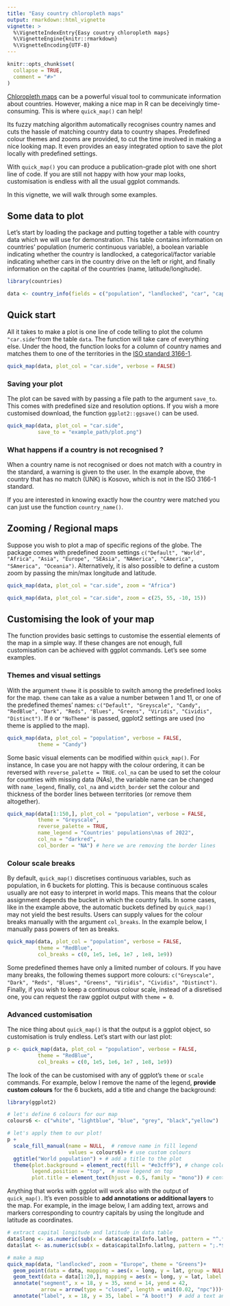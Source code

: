 ---
title: "Easy country chloropleth maps"
output: rmarkdown::html_vignette
vignette: >
  %\VignetteIndexEntry{Easy country chloropleth maps}
  %\VignetteEngine{knitr::rmarkdown}
  %\VignetteEncoding{UTF-8}
---

<!-- avoid border around images -->
<style>
    img {
        border: 0;
    }
</style>

```{r, include = FALSE}
knitr::opts_chunk$set(
  collapse = TRUE,
  comment = "#>"
)
```

[Chloropleth maps](https://en.wikipedia.org/wiki/Choropleth_map) can be a powerful visual tool to communicate information about countries. However, making a nice map in R can be deceivingly time-consuming. This is where `quick_map()` can help! 

Its fuzzy matching algorithm automatically recognises country names and cuts the hassle of matching country data to country shapes. Predefined colour themes and zooms are provided, to cut the time involved in making a nice looking map. It even provides an easy integrated option to save the plot locally with predefined settings.

With `quick_map()` you can produce a publication-grade plot with one short line of code. If you are still not happy with how your map looks, customisation is endless with all the usual ggplot commands. 

In this vignette, we will walk through some examples.

## Some data to plot

Let's start by loading the package and putting together a table with country data which we will use for demonstration. This table contains information on countries' population (numeric continuous variable), a boolean variable indicating whether the country is landlocked, a categorical/factor variable indicating whether cars in the country drive on the left or right, and finally information on the capital of the countries (name, latitude/longitude).

```{r}
library(countries)

data <- country_info(fields = c("population", "landlocked", "car", "capital", "capitalInfo"))
``` 

## Quick start

All it takes to make a plot is one line of code telling to plot the column `"car.side"`from the table `data`. The function will take care of everything else. Under the hood, the function looks for a column of country names and matches them to one of the territories in the [ISO standard 3166-1](https://en.wikipedia.org/wiki/ISO_3166-1).


```{r, dpi = 600, warning = FALSE, message = FALSE, fig.asp = 0.5, fig.width = 7,  out.width="100%"}
quick_map(data, plot_col = "car.side", verbose = FALSE)
``` 

### Saving your plot

The plot can be saved with by passing a file path to the argument `save_to`. This comes with predefined size and resolution options. If you wish a more customised download, the function `ggplot2::ggsave()` can be used.

```{r, eval = FALSE}
quick_map(data, plot_col = "car.side", 
          save_to = "example_path/plot.png")
```


### What happens if a country is not recognised ?

When a country name is not recognised or does not match with a country in the standard, a warning is given to the user. In the example above, the country that has no match (UNK) is Kosovo, which is not in the ISO 3166-1 standard.

If you are interested in knowing exactly how the country were matched you can just use the function `country_name()`.


## Zooming / Regional maps

Suppose you wish to plot a map of specific regions of the globe. The package comes with predefined zoom settings `c("Default", "World", "Africa", "Asia", "Europe", "SEAsia", "NAmerica", "CAmerica", "SAmerica", "Oceania")`. Alternatively, it is also possible to define a custom zoom by passing the min/max longitude and latitude.

```{r, warning = FALSE, message = FALSE, dpi = 700, out.width= "50%",  fig.align = "center"}
quick_map(data, plot_col = "car.side", zoom = "Africa")
``` 

```{r, warning = FALSE, message = FALSE, dpi = 700, out.width= "50%",  fig.align = "center"}
quick_map(data, plot_col = "car.side", zoom = c(25, 55, -10, 15))
``` 


## Customising the look of your map

The function provides basic settings to customise the essential elements of the map in a simple way. If these changes are not enough, full customisation can be achieved with ggplot commands. Let's see some examples.

### Themes and visual settings

With the argument `theme` it is possible to switch among the predefined looks for the map. `theme` can take as a value a number between 1 and 11, or one of the predefined themes' names: `c("Default", "Greyscale", "Candy", "RedBlue", "Dark", "Reds", "Blues", "Greens", "Viridis", "Cividis", "Distinct")`. If `0` or `"NoTheme"` is passed, ggplot2 settings are used (no theme is applied to the map).

```{r, dpi = 600, warning = FALSE, message = FALSE, fig.asp = 0.5, fig.width = 7,  out.width="100%"}

quick_map(data, plot_col = "population", verbose = FALSE,
          theme = "Candy")

``` 

Some basic visual elements can be modified within `quick_map()`. For instance, In case you are not happy with the colour ordering, it can be reversed with `reverse_palette = TRUE`. `col_na` can be used to set the colour for countries with missing data (NAs), the variable name can be changed with `name_legend`, finally, `col_na` and `width_border` set the colour and thickness of the border lines between territories (or remove them altogether). 

```{r, dpi = 600, warning = FALSE, message = FALSE, fig.asp = 0.5, fig.width = 7,  out.width="100%"}
quick_map(data[1:150,], plot_col = "population", verbose = FALSE,
          theme = "Greyscale",
          reverse_palette = TRUE,
          name_legend = "Countries' populations\nas of 2022", 
          col_na = "darkred",
          col_border = "NA") # here we are removing the border lines

``` 


### Colour scale breaks


By default, `quick_map()` discretises continuous variables, such as population, in 6 buckets for plotting. This is because continuous scales usually are not easy to interpret in world maps. This means that the colour assignment depends the bucket in which the country falls. In some cases, like in the example above, the automatic buckets defined by `quick_map()` may not yield the best results. Users can supply values for the colour breaks manually with the argument `col_breaks`. In the example below, I manually pass powers of ten as breaks.

```{r, dpi = 600, warning = FALSE, message = FALSE, fig.asp = 0.5, fig.width = 7,  out.width="100%"}
quick_map(data, plot_col = "population", verbose = FALSE,
          theme = "RedBlue",
          col_breaks = c(0, 1e5, 1e6, 1e7 , 1e8, 1e9))

``` 
Some predefined themes have only a limited number of colours. If you have many breaks, the following themes support more colours: `c("Greyscale", "Dark", "Reds", "Blues", "Greens", "Viridis", "Cividis", "Distinct")`. Finally, if you wish to keep a continuous colour scale, instead of a disretised one, you can request the raw ggplot output with `theme = 0`.





### Advanced customisation

The nice thing about `quick_map()` is that the output is a ggplot object, so customisation is truly endless. Let's start with our last plot:

```{r, message=FALSE, warning=FALSE}
p <- quick_map(data, plot_col = "population", verbose = FALSE,
          theme = "RedBlue",
          col_breaks = c(0, 1e5, 1e6, 1e7 , 1e8, 1e9))

``` 


The look of the can be customised with any of ggplot's `theme` or `scale` commands. For example, below I remove the name of the legend, **provide custom colours** for the 6 buckets, add a title and change the background:

```{r, dpi = 600, warning = FALSE, message = FALSE, fig.asp = 0.5, fig.width = 7,  out.width="100%"}
library(ggplot2)

# let's define 6 colours for our map
colours6 <- c("white", "lightblue", "blue", "grey", "black","yellow")

# let's apply them to our plot!
p +
  scale_fill_manual(name = NULL,  # remove name in fill legend
                    values = colours6)+ # use custom colours
  ggtitle("World population") + # add a title to the plot 
  theme(plot.background = element_rect(fill = "#e3cff9"), # change colour of background
        legend.position = "top",  # move legend on top
        plot.title = element_text(hjust = 0.5, family = "mono")) # center the title and change font family

``` 

Anything that works with ggplot will work also with the output of `quick_map()`. It's even possible to **add annotations or additional layers** to the map. For example, in the image below, I am adding text, arrows and markers corresponding to country capitals by using the longitude and latitude as coordinates.

```{r, dpi = 600, warning = FALSE, message = FALSE, fig.asp = 0.6,  fig.width = 8, out.width="100%"}
# extract capital longitude and latitude in data table
data$long <- as.numeric(sub(x = data$capitalInfo.latlng, pattern = "^.*; ", replacement = "", perl = TRUE))
data$lat <- as.numeric(sub(x = data$capitalInfo.latlng, pattern = ";.*$", replacement = "", perl = TRUE))

# make a map
quick_map(data, "landlocked", zoom = "Europe", theme = "Greens")+
  geom_point(data = data, mapping = aes(x = long, y = lat, group = NULL), shape = 10) + # add markers for the capitals
  geom_text(data = data[1:20,], mapping = aes(x = long, y = lat, label = capital, group = NULL), size = 3, nudge_y = -1) + # printing capital name for first 20 rows
  annotate("segment", x = 18, y = 35, xend = 14, yend = 42,
           arrow = arrow(type = "closed", length = unit(0.02, "npc")))+   # add an arrow
  annotate("label", x = 18, y = 35, label = "A boot!")  # add a text annotation


``` 

